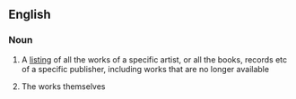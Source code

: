 ==English==

===Noun===
{{en-noun|head=[[back]] [[catalogue]]}}

# A [[listing]] of all the works of a specific artist, or all the books, records etc of a specific publisher, including works that are no longer available
# {{context|informal|lang=en}} The works themselves